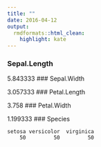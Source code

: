 ```yaml
---
title: ""
date: 2016-04-12
output:
  rmdformats::html_clean:
    highlight: kate
---
```





###  Sepal.Length 

5.843333 
###  Sepal.Width 

3.057333 
###  Petal.Length 

3.758 
###  Petal.Width 

1.199333 
###  Species 

    setosa versicolor  virginica 
        50         50         50 
